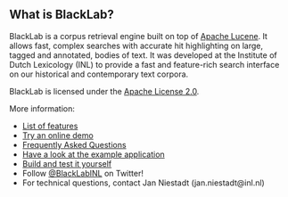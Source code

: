 == What is BlackLab? ==

BlackLab is a corpus retrieval engine built on top of [http://lucene.apache.org/ Apache Lucene]. It allows fast, complex searches with accurate hit highlighting on large, tagged and annotated, bodies of text. It was developed at the Institute of Dutch Lexicology (INL) to provide a fast and feature-rich search
interface on our historical and contemporary text corpora.

BlackLab is licensed under the [http://www.apache.org/licenses/LICENSE-2.0 Apache License 2.0].

More information:

* [https://github.com/INL/BlackLab/wiki/Features List of features]
* [https://github.com/INL/BlackLab/wiki/Try-BlackLab-online Try an online demo]
* [https://github.com/INL/BlackLab/wiki/Frequently-Asked-Questions Frequently Asked Questions]
* [https://github.com/INL/BlackLab/wiki/Example-application Have a look at the example application]
* [https://github.com/INL/BlackLab/wiki/Building-and-testing-BlackLab Build and test it yourself]
* Follow [https://twitter.com/BlackLabINL @BlackLabINL] on Twitter!
* For technical questions, contact Jan Niestadt (jan.niestadt@inl.nl)
